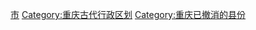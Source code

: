 [[Category:中国各省古县|市]]
[[Category:重庆古代行政区划|Category:重庆古代行政区划]]
[[Category:重庆已撤消的县份|Category:重庆已撤消的县份]]
